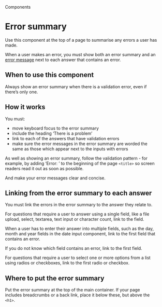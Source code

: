 
<Meta title="Components/Error summary" />

<Hint>Components</Hint>

# Error summary

Use this component at the top of a page to summarise any errors a user has made.

When a user makes an error, you must show both an error summary and an [error message](?path=/docs/components-error-message--docs) next to each answer that contains an error.

<Canvas>
  <Story of={ErrorSummaryStories.primary} />
</Canvas>

## When to use this component

Always show an error summary when there is a validation error, even if there’s only one.

## How it works

You must:

- move keyboard focus to the error summary
- include the heading ‘There is a problem’
- link to each of the answers that have validation errors
- make sure the error messages in the error summary are worded the same as those which appear next to the inputs with errors

As well as showing an error summary, follow the validation pattern - for example, by adding ‘Error: ’ to the beginning of the page `<title>` so screen readers read it out as soon as possible.

And make your error messages clear and concise.

<Canvas>
  <Story of={ErrorSummaryStories.primary} />
</Canvas>

## Linking from the error summary to each answer

You must link the errors in the error summary to the answer they relate to.

For questions that require a user to answer using a single field, like a file upload, select, textarea, text input or character count, link to the field.

<Canvas>
  <Story of={ErrorSummaryStories.linking} />
</Canvas>

When a user has to enter their answer into multiple fields, such as the day, month and year fields in the date input component, link to the first field that contains an error.

If you do not know which field contains an error, link to the first field.

<Canvas>
  <Story of={ErrorSummaryStories.linkingDateInput} />
</Canvas>

For questions that require a user to select one or more options from a list using radios or checkboxes, link to the first radio or checkbox.

<Canvas>
  <Story of={ErrorSummaryStories.checkboxes} />
</Canvas>

## Where to put the error summary

Put the error summary at the top of the main container. If your page includes breadcrumbs or a back link, place it below these, but above the `<h1>`.

<Canvas>
  <Story of={ErrorSummaryStories.fullPageExample} />
</Canvas>
